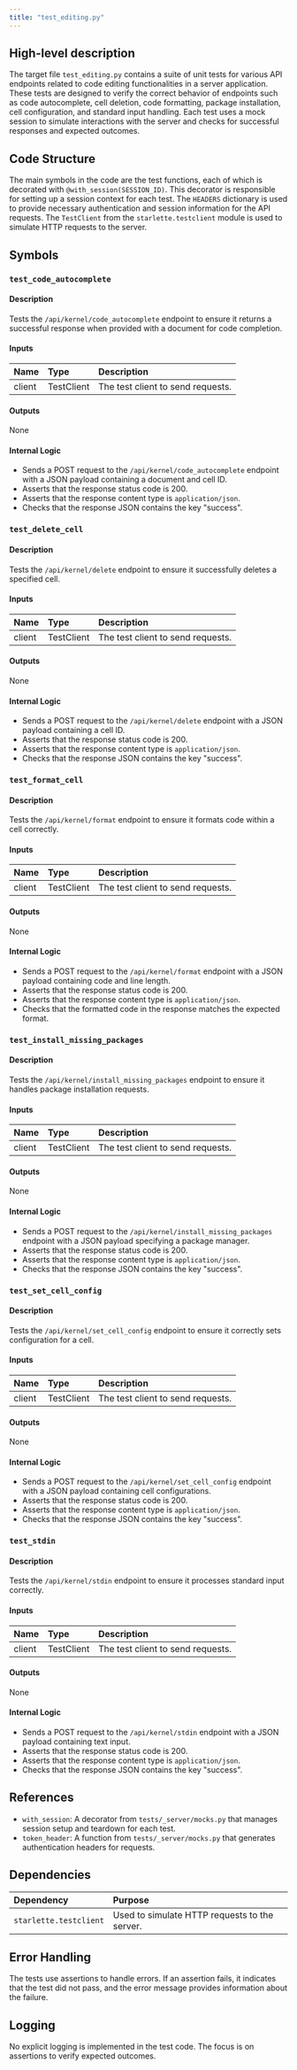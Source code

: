 ```yaml
---
title: "test_editing.py"
---
```


## High-level description

The target file `test_editing.py` contains a suite of unit tests for various API endpoints related to code editing functionalities in a server application. These tests are designed to verify the correct behavior of endpoints such as code autocomplete, cell deletion, code formatting, package installation, cell configuration, and standard input handling. Each test uses a mock session to simulate interactions with the server and checks for successful responses and expected outcomes.

## Code Structure

The main symbols in the code are the test functions, each of which is decorated with `@with_session(SESSION_ID)`. This decorator is responsible for setting up a session context for each test. The `HEADERS` dictionary is used to provide necessary authentication and session information for the API requests. The `TestClient` from the `starlette.testclient` module is used to simulate HTTP requests to the server.

## Symbols

### `test_code_autocomplete`
#### Description
Tests the `/api/kernel/code_autocomplete` endpoint to ensure it returns a successful response when provided with a document for code completion.

#### Inputs
| Name   | Type       | Description                        |
|:-------|:-----------|:-----------------------------------|
| client | TestClient | The test client to send requests.  |

#### Outputs
None

#### Internal Logic
- Sends a POST request to the `/api/kernel/code_autocomplete` endpoint with a JSON payload containing a document and cell ID.
- Asserts that the response status code is 200.
- Asserts that the response content type is `application/json`.
- Checks that the response JSON contains the key "success".

### `test_delete_cell`
#### Description
Tests the `/api/kernel/delete` endpoint to ensure it successfully deletes a specified cell.

#### Inputs
| Name   | Type       | Description                        |
|:-------|:-----------|:-----------------------------------|
| client | TestClient | The test client to send requests.  |

#### Outputs
None

#### Internal Logic
- Sends a POST request to the `/api/kernel/delete` endpoint with a JSON payload containing a cell ID.
- Asserts that the response status code is 200.
- Asserts that the response content type is `application/json`.
- Checks that the response JSON contains the key "success".

### `test_format_cell`
#### Description
Tests the `/api/kernel/format` endpoint to ensure it formats code within a cell correctly.

#### Inputs
| Name   | Type       | Description                        |
|:-------|:-----------|:-----------------------------------|
| client | TestClient | The test client to send requests.  |

#### Outputs
None

#### Internal Logic
- Sends a POST request to the `/api/kernel/format` endpoint with a JSON payload containing code and line length.
- Asserts that the response status code is 200.
- Asserts that the response content type is `application/json`.
- Checks that the formatted code in the response matches the expected format.

### `test_install_missing_packages`
#### Description
Tests the `/api/kernel/install_missing_packages` endpoint to ensure it handles package installation requests.

#### Inputs
| Name   | Type       | Description                        |
|:-------|:-----------|:-----------------------------------|
| client | TestClient | The test client to send requests.  |

#### Outputs
None

#### Internal Logic
- Sends a POST request to the `/api/kernel/install_missing_packages` endpoint with a JSON payload specifying a package manager.
- Asserts that the response status code is 200.
- Asserts that the response content type is `application/json`.
- Checks that the response JSON contains the key "success".

### `test_set_cell_config`
#### Description
Tests the `/api/kernel/set_cell_config` endpoint to ensure it correctly sets configuration for a cell.

#### Inputs
| Name   | Type       | Description                        |
|:-------|:-----------|:-----------------------------------|
| client | TestClient | The test client to send requests.  |

#### Outputs
None

#### Internal Logic
- Sends a POST request to the `/api/kernel/set_cell_config` endpoint with a JSON payload containing cell configurations.
- Asserts that the response status code is 200.
- Asserts that the response content type is `application/json`.
- Checks that the response JSON contains the key "success".

### `test_stdin`
#### Description
Tests the `/api/kernel/stdin` endpoint to ensure it processes standard input correctly.

#### Inputs
| Name   | Type       | Description                        |
|:-------|:-----------|:-----------------------------------|
| client | TestClient | The test client to send requests.  |

#### Outputs
None

#### Internal Logic
- Sends a POST request to the `/api/kernel/stdin` endpoint with a JSON payload containing text input.
- Asserts that the response status code is 200.
- Asserts that the response content type is `application/json`.
- Checks that the response JSON contains the key "success".

## References

- `with_session`: A decorator from `tests/_server/mocks.py` that manages session setup and teardown for each test.
- `token_header`: A function from `tests/_server/mocks.py` that generates authentication headers for requests.

## Dependencies

| Dependency | Purpose                                      |
|:-----------|:---------------------------------------------|
| `starlette.testclient` | Used to simulate HTTP requests to the server. |

## Error Handling

The tests use assertions to handle errors. If an assertion fails, it indicates that the test did not pass, and the error message provides information about the failure.

## Logging

No explicit logging is implemented in the test code. The focus is on assertions to verify expected outcomes.